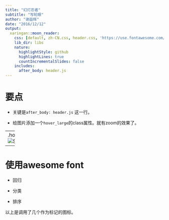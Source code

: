 ```yaml
---
title: "幻灯忍者"
subtitle: "写轮眼"
author: "谢益辉"
date: "2016/12/12"
output:
  xaringan::moon_reader:
    css: [default, zh-CN.css, header.css, 'https://use.fontawesome.com/releases/v5.8.1/css/all.css']
    lib_dir: libs
    nature:
      highlightStyle: github
      highlightLines: true
      countIncrementalSlides: false
    includes:
      after_body: header.js
---
```

# 要点

- 关键是`after_body: header.js` 这一行。

- 给图片添加一个`hover_large`的class属性。就有zoom的效果了。


---
.hover_large[
  ![Sharingan](https://pic2.zhimg.com/9ab9a0f5bdf4de19bf2b398f106e876c_r.jpg)
]

---
# 使用awesome font

- <i class="fas fa-radiation"></i> <i class="fas fa-hourglass-start"></i> 回归

- <i class="far fa-grin-alt"></i> <i class="fas fa-hourglass-start"></i> 分类

- <i class="far fa-angry"></i> <i class="fas fa-hourglass-start"></i> 排序

以上是调用了几个作为标记的图标。
